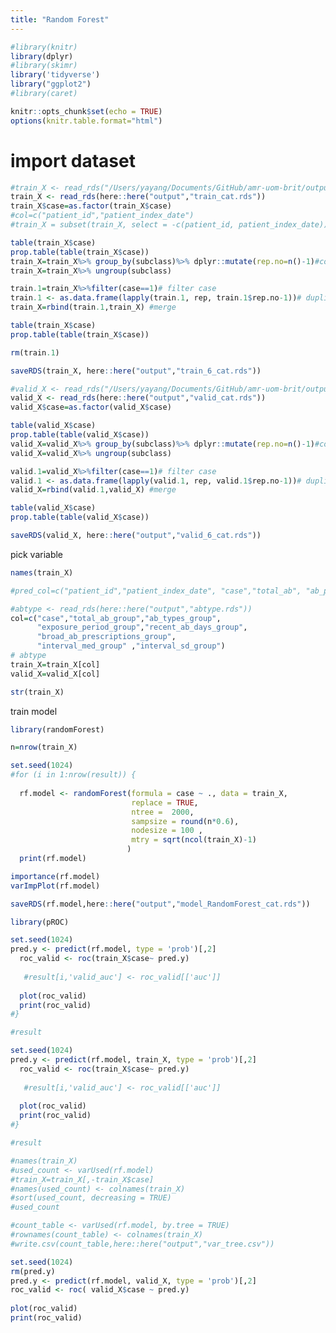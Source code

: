 ```yaml
---
title: "Random Forest"
---
```


```r
#library(knitr)
library(dplyr)
#library(skimr)
library('tidyverse')
library("ggplot2")
#library(caret)

knitr::opts_chunk$set(echo = TRUE)
options(knitr.table.format="html")

```

# import dataset
```r

#train_X <- read_rds("/Users/yayang/Documents/GitHub/amr-uom-brit/output/train_X.rds")
train_X <- read_rds(here::here("output","train_cat.rds"))
train_X$case=as.factor(train_X$case)
#col=c("patient_id","patient_index_date")
#train_X = subset(train_X, select = -c(patient_id, patient_index_date))

table(train_X$case)
prop.table(table(train_X$case))
train_X=train_X%>% group_by(subclass)%>% dplyr::mutate(rep.no=n()-1)#count control no. in subclass
train_X=train_X%>% ungroup(subclass)

train.1=train_X%>%filter(case==1)# filter case
train.1 <- as.data.frame(lapply(train.1, rep, train.1$rep.no-1))# duplicate case (6case:6control)
train_X=rbind(train.1,train_X) #merge

table(train_X$case)
prop.table(table(train_X$case))

rm(train.1)

saveRDS(train_X, here::here("output","train_6_cat.rds"))

```


```r

#valid_X <- read_rds("/Users/yayang/Documents/GitHub/amr-uom-brit/output/valid_X.rds")
valid_X <- read_rds(here::here("output","valid_cat.rds"))
valid_X$case=as.factor(valid_X$case)

table(valid_X$case)
prop.table(table(valid_X$case))
valid_X=valid_X%>% group_by(subclass)%>% dplyr::mutate(rep.no=n()-1)#count control no. in subclass
valid_X=valid_X%>% ungroup(subclass)

valid.1=valid_X%>%filter(case==1)# filter case
valid.1 <- as.data.frame(lapply(valid.1, rep, valid.1$rep.no-1))# duplicate case (6case:6control)
valid_X=rbind(valid.1,valid_X) #merge

table(valid_X$case)
prop.table(table(valid_X$case))

saveRDS(valid_X, here::here("output","valid_6_cat.rds"))


```


pick variable
```r
names(train_X)

#pred_col=c("patient_id","patient_index_date", "case","total_ab", "ab_prescriptions","ab_types","prescribe_times","exposure_period","recent_ab_days", "broad_prop" ,"broad_ab_prescriptions","interval_mean","interval_sd","interval_CV","length_mean", "length_sd", "length_CV","prescribe_time_0","prescribe_time_1","prescribe_time_2","prescribe_time_3",col,"AB_1_type","AB_6wk_type" ,"interval_med" ,"length_med" ,"ab_6w_binary" , "AB_6wk")

#abtype <- read_rds(here::here("output","abtype.rds"))
col=c("case","total_ab_group","ab_types_group",
      "exposure_period_group","recent_ab_days_group",
      "broad_ab_prescriptions_group",
      "interval_med_group" ,"interval_sd_group")
# abtype
train_X=train_X[col]
valid_X=valid_X[col]

str(train_X)
```


train model
```r
library(randomForest)

n=nrow(train_X)

set.seed(1024)
#for (i in 1:nrow(result)) {
  
  rf.model <- randomForest(formula = case ~ ., data = train_X, 
                           replace = TRUE,
                           ntree =  2000,
                           sampsize = round(n*0.6),
                           nodesize = 100 ,
                           mtry = sqrt(ncol(train_X)-1)
                          )
  print(rf.model)
```

```r
importance(rf.model)
varImpPlot(rf.model)

saveRDS(rf.model,here::here("output","model_RandomForest_cat.rds"))
```


```r
library(pROC)

set.seed(1024)
pred.y <- predict(rf.model, type = 'prob')[,2]
  roc_valid <- roc(train_X$case~ pred.y)
  
   #result[i,'valid_auc'] <- roc_valid[['auc']]
  
  plot(roc_valid)
  print(roc_valid)
#}

#result
```

```r
set.seed(1024)
pred.y <- predict(rf.model, train_X, type = 'prob')[,2]
  roc_valid <- roc(train_X$case~ pred.y)
  
   #result[i,'valid_auc'] <- roc_valid[['auc']]
  
  plot(roc_valid)
  print(roc_valid)
#}

#result
```


```r
#names(train_X)
#used_count <- varUsed(rf.model)
#train_X=train_X[,-train_X$case]
#names(used_count) <- colnames(train_X)
#sort(used_count, decreasing = TRUE)
#used_count
```


```r
#count_table <- varUsed(rf.model, by.tree = TRUE)
#rownames(count_table) <- colnames(train_X)
#write.csv(count_table,here::here("output","var_tree.csv"))

```



```r
set.seed(1024)
rm(pred.y)
pred.y <- predict(rf.model, valid_X, type = 'prob')[,2]
roc_valid <- roc( valid_X$case ~ pred.y)
  
plot(roc_valid)
print(roc_valid)

```


